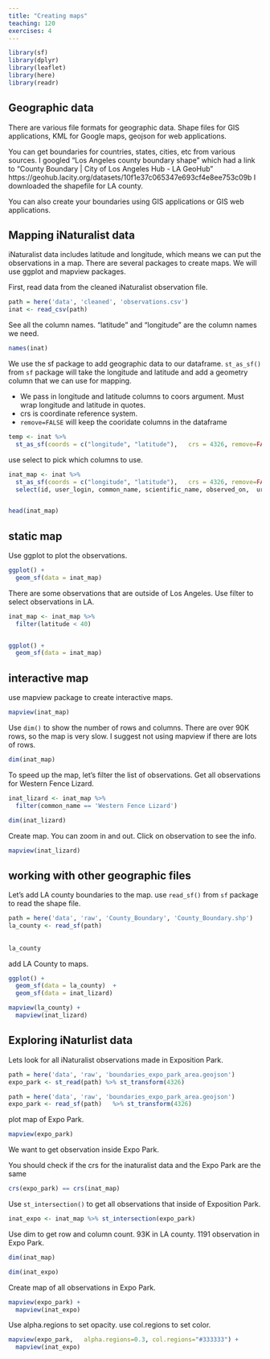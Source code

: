 ```yaml
---
title: "Creating maps"
teaching: 120
exercises: 4
---
```


```r
library(sf)
library(dplyr)
library(leaflet)
library(here)
library(readr)

```


## Geographic data

There are various file formats for geographic data. Shape files for GIS applications, KML for Google maps, geojson for web applications.

You can get boundaries for countries, states, cities, etc from various sources. I googled "Los Angeles county boundary shape" which had a link to "County Boundary | City of Los Angeles Hub - LA GeoHub" https://geohub.lacity.org/datasets/10f1e37c065347e693cf4e8ee753c09b  I downloaded the shapefile for LA county.

You can also create your boundaries using GIS applications or GIS web applications.

##  Mapping iNaturalist data

iNaturalist data includes latitude and longitude, which means we can put the observations in a map. There are several packages to create maps. We will use ggplot and mapview packages.

First, read data from the cleaned iNaturalist observation file.


```r
path = here('data', 'cleaned', 'observations.csv')
inat <- read_csv(path)

```

See all the column names. "latitude" and "longitude"  are the column names we need.

```r
names(inat)
```


We use the sf package to add geographic data to our dataframe. `st_as_sf()` from `sf` package will take the longitude and latitude and add a geometry column that we can use for  mapping. 

- We pass in longitude and latitude columns to coors argument. Must wrap longitude and latitude in quotes. 
- crs is 	coordinate reference system. 
- `remove=FALSE` will keep the cooridate columns in the dataframe

```r
temp <- inat %>% 
  st_as_sf(coords = c("longitude", "latitude"),   crs = 4326, remove=FALSE)
```

use select to pick which columns to use.

```r
inat_map <- inat %>% 
  st_as_sf(coords = c("longitude", "latitude"),   crs = 4326, remove=FALSE) %>% 
  select(id, user_login, common_name, scientific_name, observed_on,  url, longitude, latitude, geometry) 


head(inat_map)
```

## static map

Use ggplot to plot the observations.

```r

ggplot() +
  geom_sf(data = inat_map)  

```
There are some observations that are outside of Los Angeles. Use filter to select observations in LA. 

```r
inat_map <- inat_map %>% 
  filter(latitude < 40)  


ggplot() +
  geom_sf(data = inat_map)  
```
## interactive map

use mapview package to create interactive maps. 

```r
mapview(inat_map)
```

Use `dim()` to show the number of rows and columns. There are over 90K rows, so the map is very slow. I suggest not using mapview if there are lots of rows.

```r
dim(inat_map)
```

To speed up the map, let's filter the list of observations. Get all observations for Western Fence Lizard.

```r
inat_lizard <- inat_map %>% 
  filter(common_name == 'Western Fence Lizard')

dim(inat_lizard)
```

Create map. You can zoom in and out. Click on observation to see the info.

```r
mapview(inat_lizard)
```

## working with other geographic files

Let's add LA county boundaries to the map. use `read_sf()` from `sf` package to read the shape file.

```r
path = here('data', 'raw', 'County_Boundary', 'County_Boundary.shp')
la_county <- read_sf(path)
                     
                    
la_county
```
add LA County to maps.

```r
ggplot() +
  geom_sf(data = la_county)  +
  geom_sf(data = inat_lizard) 
```

```r

mapview(la_county) +
  mapview(inat_lizard) 
```


## Exploring iNaturlist data 

Lets look for all iNaturalist observations made in Exposition Park. 




```r
path = here('data', 'raw', 'boundaries_expo_park_area.geojson')
expo_park <- st_read(path) %>% st_transform(4326)
```
```r
path = here('data', 'raw', 'boundaries_expo_park_area.geojson')
expo_park <- read_sf(path)   %>% st_transform(4326)
```

plot map of Expo Park.

```r
mapview(expo_park) 
```

We want to get observation inside Expo Park.

You should check if the crs for the inaturalist data and the Expo Park are the same

```r
crs(expo_park) == crs(inat_map)

```

Use `st_intersection()` to get  all observations that inside of Exposition Park.

```r
inat_expo <- inat_map %>% st_intersection(expo_park)
```
Use dim to get row and column count.  93K in LA county.  1191 observation in Expo Park.

```r
dim(inat_map)

dim(inat_expo)
```

Create map of all observations in Expo Park.

```r
mapview(expo_park) +
  mapview(inat_expo) 

```

Use alpha.regions to set opacity.
use col.regions to set color.

```r
mapview(expo_park,   alpha.regions=0.3, col.regions="#333333") +
  mapview(inat_expo) 
```

